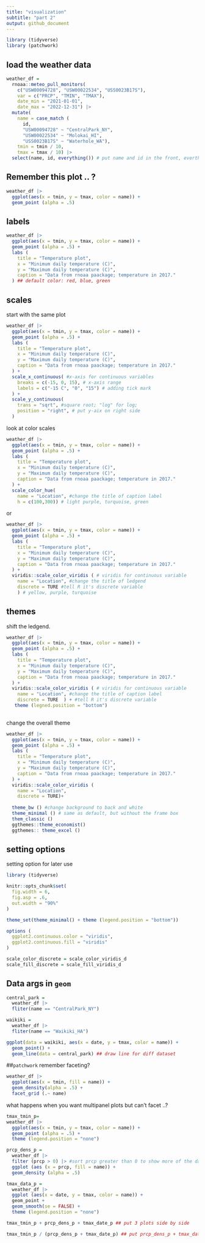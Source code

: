 ```yaml
---
title: "visualization"
subtitle: "part 2"
output: github_document
---
```



```r
library (tidyverse)
library (patchwork)
```

## load the weather data
```r
weather_df = 
  rnoaa::meteo_pull_monitors(
    c("USW00094728", "USW00022534", "USS0023B17S"),
    var = c("PRCP", "TMIN", "TMAX"), 
    date_min = "2021-01-01",
    date_max = "2022-12-31") |>
  mutate(
    name = case_match (
      id, 
      "USW00094728" ~ "CentralPark_NY", 
      "USW00022534" ~ "Molokai_HI",
      "USS0023B17S" ~ "Waterhole_WA"),
    tmin = tmin / 10,
    tmax = tmax / 10) |>
  select(name, id, everything()) # put name and id in the front, everthing comes follow

```

## Remember this plot .. ?

```r
weather_df |>
  ggplot(aes(x = tmin, y = tmax, color = name)) +
  geom_point (alpha = .5)
```

## labels

```r
weather_df |>
  ggplot(aes(x = tmin, y = tmax, color = name)) +
  geom_point (alpha = .5) +
  labs (
    title = "Temperature plot",
    x = "Minimum daily temperature (C)",
    y = "Maximum daily temperature (C)",
    caption = "Data from rnoaa paackage; temperature in 2017."
  ) ## default color: red, blue, green
```

## scales

start with the same plot

```r
weather_df |>
  ggplot(aes(x = tmin, y = tmax, color = name)) +
  geom_point (alpha = .5) +
  labs (
    title = "Temperature plot",
    x = "Minimum daily temperature (C)",
    y = "Maximum daily temperature (C)",
    caption = "Data from rnoaa paackage; temperature in 2017."
  ) +
  scale_x_continuous( #x-axis for continuous variables
    breaks = c(-15, 0, 15), # x-axis range
    labels = c("-15 C", "0", "15") # adding tick mark
  ) +
  scale_y_continuous(
    trans = "sqrt", #square root; "log" for log;
    position = "right", # put y-aix on right side
  )
```

look at color scales
```r
weather_df |>
  ggplot(aes(x = tmin, y = tmax, color = name)) +
  geom_point (alpha = .5) +
  labs (
    title = "Temperature plot",
    x = "Minimum daily temperature (C)",
    y = "Maximum daily temperature (C)",
    caption = "Data from rnoaa paackage; temperature in 2017."
  ) +
  scale_color_hue(
    name = "Location", #change the title of caption label
    h = c(100,300)) # light purple, turquoise, green
```

or

```r
weather_df |>
  ggplot(aes(x = tmin, y = tmax, color = name)) +
  geom_point (alpha = .5) +
  labs (
    title = "Temperature plot",
    x = "Minimum daily temperature (C)",
    y = "Maximum daily temperature (C)",
    caption = "Data from rnoaa paackage; temperature in 2017."
  ) +
  viridis::scale_color_viridis ( # viridis for continuous variable
    name = "Location", #change the title of ledgend
    discrete = TURE #tell R it's discrete variable
    ) # yellow, purple, turquoise
```

## themes

shift the ledgend.
```r
weather_df |>
  ggplot(aes(x = tmin, y = tmax, color = name)) +
  geom_point (alpha = .5) +
  labs (
    title = "Temperature plot",
    x = "Minimum daily temperature (C)",
    y = "Maximum daily temperature (C)",
    caption = "Data from rnoaa paackage; temperature in 2017."
  ) +
  viridis::scale_color_viridis ( # viridis for continuous variable
    name = "Location", #change the title of caption label
    discrete = TURE  ) + #tell R it's discrete variable
   theme (legned.position = "bottom")
  
```

change the overall theme
```r
weather_df |>
  ggplot(aes(x = tmin, y = tmax, color = name)) +
  geom_point (alpha = .5) +
  labs (
    title = "Temperature plot",
    x = "Minimum daily temperature (C)",
    y = "Maximum daily temperature (C)",
    caption = "Data from rnoaa paackage; temperature in 2017."
  ) +
  viridis::scale_color_viridis (
    name = "Location", 
    discrete = TURE)+
 
  theme_bw () #change background to back and white
  theme_minimal () # same as default, but without the frame box
  them_classic ()
  ggthemes::theme_economist()
  ggthemes:: theme_excel ()
```

## setting options
setting option for later use
```r
library (tidyverse)

knitr::opts_chunk$set(
  fig.width = 6,
  fig.asp = .6,
  out.width = "90%"
)

theme_set(theme_minimal() + theme (legend.position = "bottom"))

options (
  ggplot2.continuous.color = "viridis",
  ggplot2.continuous.fill = "viridis"
)

scale_color_discrete = scale_color_viridis_d
scale_fill_discrete = scale_fill_viridis_d
```


## Data args in `geom`

```r
central_park = 
  weather_df |>
  fliter(name == "CentralPark_NY")

waikiki = 
  weather_df |>
  fliter(name == "Waikiki_HA")

ggplot(data = waikiki, aes(x = date, y = tmax, color = name)) + 
  geom_point() +
  geom_line(data = central_park) ## draw line for diff dataset
```

##`patchwork`
remember faceting?
```r
weather_df |>
  ggplot(aes(x = tmin, fill = name)) +
  geom_density(alpha = .5) +
  facet_grid (.~ name)
```

what happens when you want multipanel plots but can't facet ..?
```r
tmax_tmin_p= 
weather_df |>
  ggplot(aes(x = tmin, y = tmax, color = name)) +
  geom_point (alpha = .5) +
  theme (legend.position = "none")

prcp_dens_p = 
  weather_df |>
  filter (prcp > 0) |> #sort prcp greater than 0 to show more of the data
  ggplot (aes (x = prcp, fill = name)) +
  geom_density (alpha = .5)

tmax_data_p = 
  weather_df |>
  ggplot (aes(x = date, y = tmax, color = name)) +
  geom_point +
  geom_smooth(se = FALSE) +
  theme (legend.position = "none")

tmax_tmin_p + prcp_dens_p + tmax_date_p ## put 3 plots side by side

tmax_tmin_p / (prcp_dens_p + tmax_date_p) ## put prcp_dens_p + tmax_date_p below tmax_tmin_p

```













